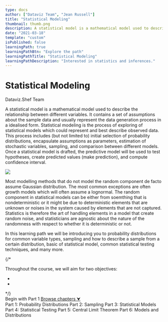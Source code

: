 ```yaml
---
type: docs
author: ["Dataviz Team", "Jean Russell"]
title: "Statistical Modeling"
thumbnail: thumb.png
description: A statistical model is a mathematical model used to describe the relationship between different variables. It contains a set of assumptions about the sample data and usually represent the data generation process in a idealised form.
date: "2021-03-18"
template: "custom"
isPublished: false
learningPath: true
learningPathBtn: "Explore the path"
learningPathTitle: "Statistical Modeling"
learningPathDescription: "Interested in statistics and inferences."
---  
```

  

<div className="py-24 flex justify-center items-center text-center w-full" style={{minHeight: '450px'}}>
  <div className="max-w-6xl mx-auto">
    <h1 className="font-extrabold text-5xl lg:text-6xl">Statistical Modeling</h1>
    <p className="text-lg text-gray-700 mt-5">Dataviz.Shef Team</p>
  </div>
</div>

<div className="mx-auto max-w-3xl px-3 md:px-0">
  <p>
    <span className="text-5xl">A</span> statistical model is a mathematical model used to describe the relationship between different variables. It contains a set of assumptions about the sample data and usually represent the data generation process in a idealised form. Statistical modeling is the process of exploring of statistical models which could represent and best describe observed data. This process includes (but not limited to) initial selection of probability distributions, encapsulate assumptions as parameters, estimation of stochastic variables, sampling, and comparison between different models. Once a statistical model is drafted, the predictive model will be used to test hypotheses, create predicted values (make prediction), and compute confidence interval.
  </p>
  <img src="distribution.png" style={{maxWidth: '350px', margin: '3rem auto'}} /> 
  <p>
    Most modelling methods that do not model the random component de facto assume Gaussian distribution. The most common exceptions are often growth models which will often assume a lognormal. The random component in statistical models can be either from soemthing that is nondeterministic or it might be due to deterministic elements that are unknown or noises in the system caused by elements that are not captured. Statistics is therefore the art of handling elements in a model that create random noise, and statisticians are agnostic about the nature of the randomness with respect to whether it is deterministic or not.
  </p>
</div>

<div className="my-16"> 
  <div className="max-w-3xl mx-auto bg-shefPurple p-5 md:p-8 rounded-md">
    <p className="mt-0 mb-10 text-white">
      In this learning path we will be introducing you to probability distributions for common variable types, sampling and how to describe a sample from a certain distribution, basic of statistical model, common statistical testing techniques, and many more.
    </p>
    {/* <p>
      Throughout the course, we will aim for two objectives:
      <ul>
        <li></li>
        <li></li>
      </ul>
    </p> */}
    <div className="flex flex-wrap w-full space-x-3">
      <Link to="/docs/18/03/2021/LearningPath-Statistical-Modeling-1" className="inline-block py-2 px-3 bg-shefBlue hover:bg-blue-900 text-white cursor-pointer rounded-sm font-semibold transition duration-300">Begin with Part 1</Link>
      <a noEffect anchor href="#chapter" className="inline-block py-2 px-3 bg-shefYellow hover:bg-yellow-400 text-black cursor-pointer rounded-sm font-semibold transition duration-300">Browse chapters &#11167;</a>
    </div>
  </div>
</div>

<div id="chapter" className="mx-auto max-w-3xl px-3 md:px-0 flex flex-wrap text-base mt-16 space-y-3">
  <Link className="w-full rounded-md p-3 md:p-5 shadow-sm border-1 border-gray-100 bg-none hover:bg-shefBlue hover:text-white transition duration-500" to="/docs/18/03/2021/LearningPath-Statistical-Modeling-1">
    Part 1: Probability Distributions
  </Link>
  <Link className="w-full rounded-md p-3 md:p-5 shadow-sm border-1 border-gray-100 bg-none hover:bg-shefBlue hover:text-white transition duration-500" to="/docs/18/03/2021/LearningPath-Statistical-Modeling-2">
    Part 2: Sampling
  </Link>
  <Link className="w-full rounded-md p-3 md:p-5 shadow-sm border-1 border-gray-100 bg-none hover:bg-shefBlue hover:text-white transition duration-500" to="">
    Part 3: Statistical Models
  </Link>
  <Link className="w-full rounded-md p-3 md:p-5 shadow-sm border-1 border-gray-100 bg-none hover:bg-shefBlue hover:text-white transition duration-500" to="/docs/07/04/2021/LearningPath-Statistical-Modeling-4">
    Part 4: Statistical Testing
  </Link>
  <Link className="w-full rounded-md p-3 md:p-5 shadow-sm border-1 border-gray-100 bg-none hover:bg-shefBlue hover:text-white transition duration-500" to="/docs/12/04/2021/LearningPath-Statistical-Modeling-5">
    Part 5: Central Limit Theorem
  </Link>
  <Link className="w-full rounded-md p-3 md:p-5 shadow-sm border-1 border-gray-100 bg-none hover:bg-shefBlue hover:text-white transition duration-500" to="/docs/14/04/2021/LearningPath-Statistical-Modeling-6">
    Part 6: Models and Distributions
  </Link>
</div>







